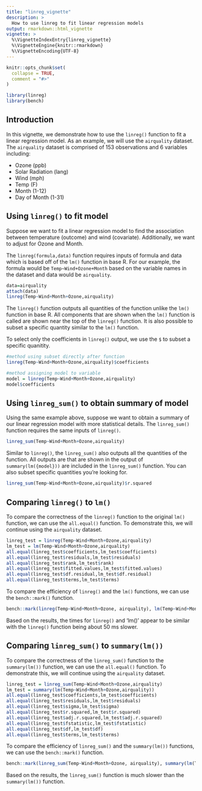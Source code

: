 ```yaml
---
title: "linreg_vignette"
description: >
  How to use linreg to fit linear regression models
output: rmarkdown::html_vignette
vignette: >
  %\VignetteIndexEntry{linreg_vignette}
  %\VignetteEngine{knitr::rmarkdown}
  %\VignetteEncoding{UTF-8}
---
```


```r
knitr::opts_chunk$set(
  collapse = TRUE,
  comment = "#>"
)
```

```r
library(linreg)
library(bench)
```

## Introduction

In this vignette, we demonstrate how to use the `linreg()` function to fit a linear regression model. As an example, we will use the `airquality` dataset. The `airquality` dataset is comprised of 153 observations and 6 variables including:

-   Ozone (ppb)
-   Solar Radiation (lang)
-   Wind (mph)
-   Temp (F)
-   Month (1-12)
-   Day of Month (1-31)

## Using `linreg()` to fit model

Suppose we want to fit a linear regression model to find the association between temperature (outcome) and wind (covariate). Additionally, we want to adjust for Ozone and Month.

The `linreg(formula,data)` function requires inputs of formula and data which is based off of the `lm()` function in base R. For our example, the formula would be `Temp~Wind+Ozone+Month` based on the variable names in the dataset and data would be `airquality`.

```r
data=airquality
attach(data)
linreg(Temp~Wind+Month+Ozone,airquality)
```

The `linreg()` function outputs all quantities of the function unlike the `lm()` function in base R. All components that are shown when the `lm()` function is called are shown near the top of the `linreg()` function. It is also possible to subset a specific quantity similar to the `lm()` function.

To select only the coefficients in `linreg()` output, we use the `$` to subset a specific quanitity.

```r
#method using subset directly after function
linreg(Temp~Wind+Month+Ozone,airquality)$coefficients

#method assigning model to variable
model = linreg(Temp~Wind+Month+Ozone,airquality)
model$coefficients

```

## Using `linreg_sum()` to obtain summary of model

Using the same example above, suppose we want to obtain a summary of our linear regression model with more statistical details. The `linreg_sum()` function requires the same inputs of `linreg()`.

```r
linreg_sum(Temp~Wind+Month+Ozone,airquality)
```

Similar to `linreg()`, the `linreg_sum()` also outputs all the quantities of the function. All outputs are that are shown in the output of `summary(lm({model}))` are included in the `linreg_sum()` function. You can also subset specific quantities you're looking for.

```r
linreg_sum(Temp~Wind+Month+Ozone,airquality)$r.squared
```


## Comparing `linreg()` to `lm()`

To compare the correctness of the `linreg()` function to the original `lm()` function, we can use the `all.equal()` function. To demonstrate this, we will continue using the `airquality` dataset.

```r
linreg_test = linreg(Temp~Wind+Month+Ozone,airquality)
lm_test = lm(Temp~Wind+Month+Ozone,airquality)
all.equal(linreg_test$coefficients,lm_test$coefficients)
all.equal(linreg_test$residuals,lm_test$residuals)
all.equal(linreg_test$rank,lm_test$rank)
all.equal(linreg_test$fitted.values,lm_test$fitted.values)
all.equal(linreg_test$df.residual,lm_test$df.residual)
all.equal(linreg_test$terms,lm_test$terms)
```

To compare the efficiency of `linreg()` and the `lm()` functions, we can use the `bench::mark()` function.

```r
bench::mark(linreg(Temp~Wind+Month+Ozone, airquality), lm(Temp~Wind+Month+Ozone,airquality), check = FALSE)
```

Based on the results, the times for `linreg()` and 'lm()' appear to be similar with the `linreg()` function being about 50 ms slower.


## Comparing `linreg_sum()` to `summary(lm())`

To compare the correctness of the `linreg_sum()` function to the `summary(lm())` function, we can use the `all.equal()` function. To demonstrate this, we will continue using the `airquality` dataset.

```r
linreg_test = linreg_sum(Temp~Wind+Month+Ozone,airquality)
lm_test = summary(lm(Temp~Wind+Month+Ozone,airquality))
all.equal(linreg_test$coefficients,lm_test$coefficients)
all.equal(linreg_test$residuals,lm_test$residuals)
all.equal(linreg_test$sigma,lm_test$sigma)
all.equal(linreg_test$r.squared,lm_test$r.squared)
all.equal(linreg_test$adj.r.squared,lm_test$adj.r.squared)
all.equal(linreg_test$fstatistic,lm_test$fstatistic)
all.equal(linreg_test$df,lm_test$df)
all.equal(linreg_test$terms,lm_test$terms)
```

To compare the efficiency of `linreg_sum()` and the `summary(lm())` functions, we can use the `bench::mark()` function.


```r
bench::mark(linreg_sum(Temp~Wind+Month+Ozone, airquality), summary(lm(Temp~Wind+Month+Ozone,airquality)), check = FALSE)
```

Based on the results, the `linreg_sum()` function is much slower than the `summary(lm())` function.




